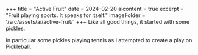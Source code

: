 +++
title = "Active Fruit"
date = 2024-02-20
aicontent = true
excerpt = "Fruit playing sports. It speaks for itself."
imageFolder = '/src/assets/ai/active-fruit/'
+++
Like all good things, it started with some pickles.

In particular some pickles playing tennis as I attempted to create a play on Pickleball.
